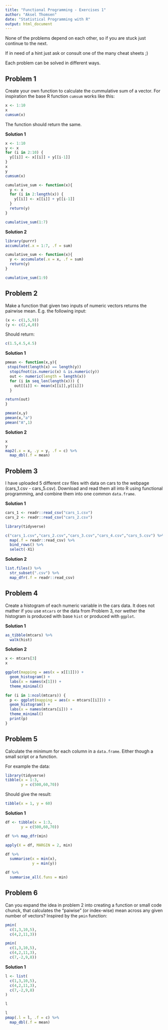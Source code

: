 ```yaml
---
title: "Functional Programming - Exercises 1"
author: "Aksel Thomsen"
date: "Statistical Programming with R"
output: html_document
---
```


None of the problems depend on each other, so if you are stuck just continue to the next.

If in need of a hint just ask or consult one of the many cheat sheets ;)

Each problem can be solved in different ways.

## Problem 1

Create your own function to calculate the cummulative sum of a vector.
For inspiration the base R function `cumsum` works like this:

```r
x <- 1:10
x
cumsum(x)
```

The function should return the same.

**Solution 1**

```r
x <- 1:10
y <- x
for (i in 2:10) {
  y[[i]] <- x[[i]] + y[[i-1]]
}
x
y
cumsum(x)

cumulative_sum <- function(x){
  y <- x
  for (i in 2:length(x)) {
    y[[i]] <- x[[i]] + y[[i-1]]
  }
  return(y)
}

cumulative_sum(1:7)
```

**Solution 2**

```r
library(purrr)
accumulate(.x = 1:7, .f = sum)

cumulative_sum <- function(x){
  y <- accumulate(.x = x, .f = sum)
  return(y)
}

cumulative_sum(1:9)
```

## Problem 2

Make a function that given two inputs of numeric vectors returns the pairwise mean.
E.g. the following input:

```r
(x <- c(1,5,9))
(y <- c(2,4,0))
```

Should return:

```r
c(1.5,4.5,4.5)
```

**Solution 1**

```r

pmean <- function(x,y){
 stopifnot(length(x) == length(y))
  stopifnot(is.numeric(x) & is.numeric(y))
  out <- numeric(length = length(x))
  for (i in seq_len(length(x))) {
    out[[i]] <- mean(x[[i]],y[[i]])
  }

return(out) 
}

pmean(x,y)
pmean(x,"a")
pmean("A",1)
```

**Solution 2**

```r
x
y
map2(.x = x, .y = y, .f = c) %>% 
  map_dbl(.f = mean)
```

## Problem 3

I have uploaded 5 different csv files with data on cars to the webpage (cars_1.csv - cars_5.csv).
Download and read them all into R using functional programming, and combine them into one common `data.frame`.

**Solution 1**

```r
cars_1 <- readr::read_csv("cars_1.csv")
cars_2 <- readr::read_csv("cars_2.csv")

library(tidyverse)

c("cars_1.csv","cars_2.csv","cars_3.csv","cars_4.csv","cars_5.csv") %>% 
  map(.f = readr::read_csv) %>% 
  bind_rows() %>% 
  select(-X1)
```

**Solution 2**

```r
list.files() %>% 
  str_subset(".csv") %>% 
  map_dfr(.f = readr::read_csv)
```

## Problem 4

Create a histogram of each numeric variable in the cars data.
It does not mather if you use `mtcars` or the data from Problem 3, nor wether the histogram is produced with base `hist` or produced with `ggplot`.

**Solution 1**

```r
as_tibble(mtcars) %>% 
  walk(hist)
```

**Solution 2**

```r
x <- mtcars[3]
x

ggplot(mapping = aes(x = x[[1]])) +
  geom_histogram() +
  labs(x = names(x[1])) +
  theme_minimal()

for (i in 1:ncol(mtcars)) {
  p <- ggplot(mapping = aes(x = mtcars[[i]])) +
  geom_histogram() +
  labs(x = names(mtcars[i])) +
  theme_minimal()
  print(p)
}
```

## Problem 5

Calculate the minimum for each column in a `data.frame`. Either though a small script or a function.

For example the data:

```r
library(tidyverse)
tibble(x = 1:3,
       y = c(500,60,70))
```

Should give the result:

```r
tibble(x = 1, y = 60)
```

**Solution 1**

```r
df <- tibble(x = 1:3,
       y = c(500,60,70))
```

```r
df %>% map_dfr(min)

apply(X = df, MARGIN = 2, min)

df %>% 
  summarise(x = min(x),
            y = min(y))

df %>% 
  summarise_all(.funs = min)
```

## Problem 6

Can you expand the idea in problem 2 into creating a function or small code chunck, that calculates the "paiwise" (or index-wise) mean across any given number of vectors?
Inspired by the `pmin` function:

```r
pmin(
  c(1,3,10,5), 
  c(4,2,11,3))

pmin(
  c(1,3,10,5),
  c(4,2,11,3),
  c(7,-2,9,8))
```

**Solution 1**

```r
l <- list(
  c(1,3,10,5),
  c(4,2,11,3),
  c(7,-2,9,8)
)

l
```

```r
l
pmap(.l = l, .f = c) %>% 
  map_dbl(.f = mean)
```

